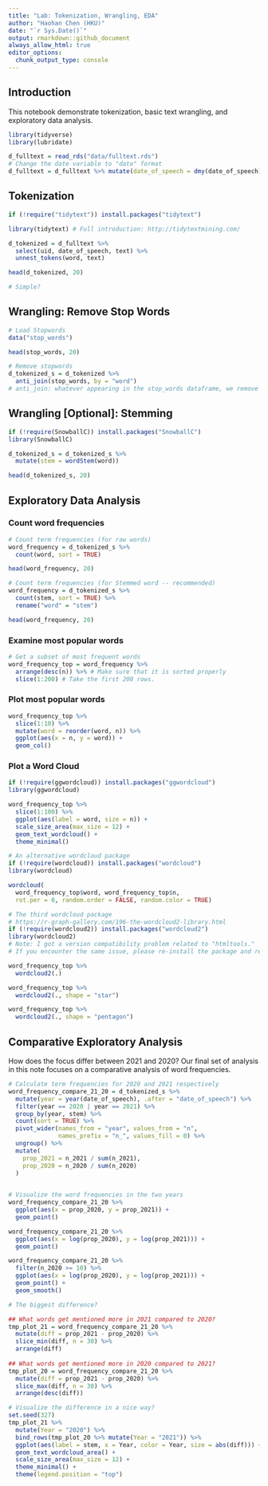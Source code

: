---
title: "Lab: Tokenization, Wrangling, EDA"
author: "Haohan Chen (HKU)"
date: "`r Sys.Date()`"
output: rmarkdown::github_document
always_allow_html: true
editor_options: 
  chunk_output_type: console
---

## Introduction

This notebook demonstrate tokenization, basic text wrangling, and exploratory data analysis.

```{r}
library(tidyverse)
library(lubridate)
```

```{r}
d_fulltext = read_rds("data/fulltext.rds")
# Change the date variable to "date" format
d_fulltext = d_fulltext %>% mutate(date_of_speech = dmy(date_of_speech))
```

## Tokenization

```{r}
if (!require("tidytext")) install.packages("tidytext")

library(tidytext) # Full introduction: http://tidytextmining.com/
```

```{r}
d_tokenized = d_fulltext %>%
  select(uid, date_of_speech, text) %>%
  unnest_tokens(word, text)

head(d_tokenized, 20)

# Simple?
```

## Wrangling: Remove Stop Words

```{r}
# Load Stopwords
data("stop_words")

head(stop_words, 20)
```

```{r}
# Remove stopwords
d_tokenized_s = d_tokenized %>%
  anti_join(stop_words, by = "word")
# anti_join: whatever appearing in the stop_words dataframe, we remove it.
```

## Wrangling [Optional]: Stemming

```{r}
if (!require(SnowballC)) install.packages("SnowballC")
library(SnowballC)
```

```{r}
d_tokenized_s = d_tokenized_s %>%
  mutate(stem = wordStem(word))

head(d_tokenized_s, 20)
```

## Exploratory Data Analysis

### Count word frequencies

```{r}
# Count term frequencies (for raw words)
word_frequency = d_tokenized_s %>%
  count(word, sort = TRUE)

head(word_frequency, 20)

# Count term frequencies (for Stemmed word -- recommended)
word_frequency = d_tokenized_s %>%
  count(stem, sort = TRUE) %>%
  rename("word" = "stem")

head(word_frequency, 20)
```

### Examine most popular words

```{r}
# Get a subset of most frequent words
word_frequency_top = word_frequency %>%
  arrange(desc(n)) %>% # Make sure that it is sorted properly
  slice(1:200) # Take the first 200 rows. 
```

### Plot most popular words

```{r}
word_frequency_top %>%
  slice(1:10) %>%
  mutate(word = reorder(word, n)) %>%
  ggplot(aes(x = n, y = word)) +
  geom_col()
```

### Plot a Word Cloud

```{r}
if (!require(ggwordcloud)) install.packages("ggwordcloud")
library(ggwordcloud)

word_frequency_top %>%
  slice(1:100) %>%
  ggplot(aes(label = word, size = n)) +
  scale_size_area(max_size = 12) +
  geom_text_wordcloud() +
  theme_minimal()

```

```{r}
# An alternative wordcloud package
if (!require(wordcloud)) install.packages("wordcloud")
library(wordcloud)

wordcloud(
  word_frequency_top$word, word_frequency_top$n, 
  rot.per = 0, random.order = FALSE, random.color = TRUE)

```

```{r, results='hide'}
# The third wordcloud package
# https://r-graph-gallery.com/196-the-wordcloud2-library.html
if (!require(wordcloud2)) install.packages("wordcloud2")
library(wordcloud2)
# Note: I got a version compatibility problem related to "htmltools." 
# If you encounter the same issue, please re-install the package and restart R.

word_frequency_top %>%
  wordcloud2(.)

word_frequency_top %>%
  wordcloud2(., shape = "star")

word_frequency_top %>%
  wordcloud2(., shape = "pentagon")

```

## Comparative Exploratory Analysis

How does the focus differ between 2021 and 2020? Our final set of analysis in this note focuses on a comparative analysis of word frequencies.

```{r}
# Calculate term frequencies for 2020 and 2021 respectively
word_frequency_compare_21_20 = d_tokenized_s %>%
  mutate(year = year(date_of_speech), .after = "date_of_speech") %>%
  filter(year == 2020 | year == 2021) %>%
  group_by(year, stem) %>%
  count(sort = TRUE) %>%
  pivot_wider(names_from = "year", values_from = "n", 
              names_prefix = "n_", values_fill = 0) %>%
  ungroup() %>%
  mutate(
    prop_2021 = n_2021 / sum(n_2021),
    prop_2020 = n_2020 / sum(n_2020)
  )
    
```

```{r}
# Visualize the word frequencies in the two years
word_frequency_compare_21_20 %>%
  ggplot(aes(x = prop_2020, y = prop_2021)) +
  geom_point()

word_frequency_compare_21_20 %>%
  ggplot(aes(x = log(prop_2020), y = log(prop_2021))) +
  geom_point()

word_frequency_compare_21_20 %>%
  filter(n_2020 >= 10) %>%
  ggplot(aes(x = log(prop_2020), y = log(prop_2021))) +
  geom_point() +
  geom_smooth()

```

```{r}
# The biggest difference?

## What words get mentioned more in 2021 compared to 2020?
tmp_plot_21 = word_frequency_compare_21_20 %>%
  mutate(diff = prop_2021 - prop_2020) %>%
  slice_min(diff, n = 30) %>%
  arrange(diff)
  
## What words get mentioned more in 2020 compared to 2021?
tmp_plot_20 = word_frequency_compare_21_20 %>%
  mutate(diff = prop_2021 - prop_2020) %>%
  slice_max(diff, n = 30) %>%
  arrange(desc(diff))

```

```{r}
# Visualize the difference in a nice way?
set.seed(327)
tmp_plot_21 %>% 
  mutate(Year = "2020") %>%
  bind_rows(tmp_plot_20 %>% mutate(Year = "2021")) %>%
  ggplot(aes(label = stem, x = Year, color = Year, size = abs(diff))) +
  geom_text_wordcloud_area() +
  scale_size_area(max_size = 12) +
  theme_minimal() +
  theme(legend.position = "top")
```

